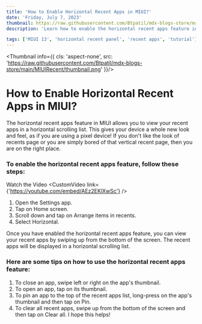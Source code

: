 ```yaml
---
title: 'How to Enable Horizontal Recent Apps in MIUI?'
date: 'Friday, July 7, 2023'
thumbnail: https://raw.githubusercontent.com/Btpatil/mdx-blogs-store/main/MIUIRecent/thumbnail.png
description: 'Learn how to enable the horizontal recent apps feature in MIUI 13. The horizontal recent apps feature allows you to view your recent apps in a horizontal scrolling list. This can be helpful if you have a lot of recent apps open and want to be able to see them all at once.'

tags: ['MIUI 13', 'horizontal recent panel', 'recent apps', 'tutorial']
---
```


<Thumbnail info={{
    cls: 'aspect-none',
    src: 'https://raw.githubusercontent.com/Btpatil/mdx-blogs-store/main/MIUIRecent/thumbnail.png'
}}/>

# How to Enable Horizontal Recent Apps in MIUI?

The horizontal recent apps feature in MIUI allows you to view your recent apps in a horizontal scrolling list. This gives your device a whole new look and feel, as if you are using a pixel device! If you don't like the look of recents page or you are simply bored of that vertical recent page, then you are on the right place. 

### To enable the horizontal recent apps feature, follow these steps:
Watch the Video
<CustomVideo link={'https://youtube.com/embed/AEz2EKlXwSc'} />

1. Open the Settings app.
2. Tap on Home screen.
3. Scroll down and tap on Arrange items in recents.
4. Select Horizontal.

Once you have enabled the horizontal recent apps feature, you can view your recent apps by swiping up from the bottom of the screen. The recent apps will be displayed in a horizontal scrolling list.

### Here are some tips on how to use the horizontal recent apps feature:

1. To close an app, swipe left or right on the app's thumbnail.
2. To open an app, tap on its thumbnail.
3. To pin an app to the top of the recent apps list, long-press on the app's thumbnail and then tap on Pin.
4. To clear all recent apps, swipe up from the bottom of the screen and then tap on Clear all.
I hope this helps!
